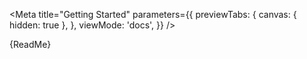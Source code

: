

<Meta
    title="Getting Started"
    parameters={{
        previewTabs: {
            canvas: { hidden: true },
        },
        viewMode: 'docs',
    }}
/>

<Description>{ReadMe}</Description>
